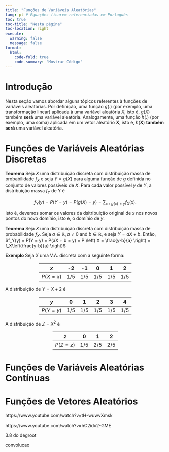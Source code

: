 ```yaml
---
title: "Funções de Variáveis Aleatórias"
lang: pt # Equações ficarem referenciadas em Português
toc: true
toc-title: "Nesta página"
toc-location: right
execute: 
  warning: false
  message: false
format:
  html:
    code-fold: true
    code-summary: "Mostrar Código"
---
```


# Introdução

Nesta seção vamos abordar alguns tópicos referentes à funções de variáveis aleatórias. Por definição, uma função $g(.)$ (por exemplo, uma transformação linear) aplicada à uma variável aleatória $X$, isto é, $g(X)$ também **será** uma variável aleatória. Analogamente, uma função $h(.)$ (por exemplo, uma soma) aplicada em um vetor aleatório $\textbf{X}$, isto é, $h(\textbf{X})$ **também será** uma variável aleatória.

# Funções de Variáveis Aleatórias Discretas

**Teorema** Seja $X$ uma distribuição discreta com distribuição massa de probabilidade $f_X$ e seja $Y = g(X)$ para alguma função de $g$ definida no conjunto de valores possíveis de $X$. Para cada valor possível $y$ de $Y$, a distribuição massa $f_Y$ de Y é

$$
f_Y(y) = P(Y = y) = P(g(X) = y) = \sum_{x:g(x) = y}f_X(x).
$$

Isto é, devemos somar os valores da dsitribuição original de $x$ nos novos pontos do novo domínio, isto é, o domínio de $y$. 

**Teorema** Seja $X$ uma distribuição discreta com distribuição massa de probabilidade $f_X$. Seja $a \in \mathbb{R}, a \ne 0$ and $b \in \mathbb{R}$, e seja $Y = aX + b$. Então, $f_Y(y) = P(Y = y) = P(aX + b = y) = P \left( X = \frac{y-b}{a} \right) = f_X\left(\frac{y-b}{a} \right)$


**Exemplo** Seja $X$ uma V.A. discreta com a seguinte forma:

<div style="width: fit-content; margin: auto;">

| $x$        | -2  | -1  | 0   | 1   | 2   |
|----------|-----|-----|-----|-----|-----|
| $P(X = x)$ | 1/5 | 1/5 | 1/5 | 1/5 | 1/5 |

</div>

A distribuição de $Y = X + 2$ é

<div style="width: fit-content; margin: auto;">

| $y$        | 0  | 1  | 2   | 3   | 4   |
|----------|-----|-----|-----|-----|-----|
| $P(Y = y)$ | 1/5 | 1/5 | 1/5 | 1/5 | 1/5 |

</div>

A distribuição de $Z = X^2$ é

<div style="width: fit-content; margin: auto;">

| $z$        | 0  | 1  | 2   |
|----------|-----|-----|-----|
| $P(Z = z)$ | 1/5 | 2/5 | 2/5 |

</div>



# Funções de Variáveis Aleatórias Contínuas

# Funções de Vetores Aleatórios

https://www.youtube.com/watch?v=tH-wuwvXmsk

https://www.youtube.com/watch?v=hC2idx2-GME

3.8 do degroot

convolucao
